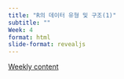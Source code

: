 ```yaml
---
title: "R의 데이터 유형 및 구조(1)"
subtitle: "" 
Week: 4
format: html
slide-format: revealjs
---
```


[Weekly content](https://changjunlee.com/teaching/grad_stat/weekly_2/)

<br>

